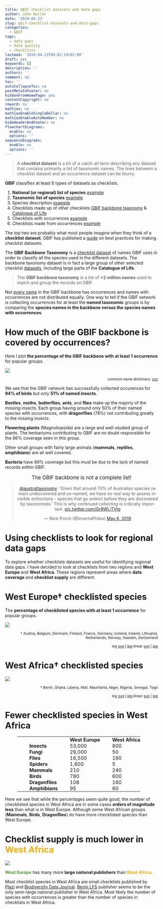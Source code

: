 ```yaml
---
title: GBIF checklist datasets and data gaps
author: John Waller
date: '2019-04-23'
slug: gbif-checklist-datasets-and-data-gaps
categories:
  - GBIF
tags:
  - data gaps
  - data quality
  - checklists
lastmod: '2019-04-23T09:02:19+02:00'
draft: yes
keywords: []
description: ''
authors: ''
comment: no
toc: ''
autoCollapseToc: no
postMetaInFooter: no
hiddenFromHomePage: yes
contentCopyright: no
reward: no
mathjax: no
mathjaxEnableSingleDollar: no
mathjaxEnableAutoNumber: no
hideHeaderAndFooter: no
flowchartDiagrams:
  enable: no
  options: ''
sequenceDiagrams:
  enable: no
  options: ''
---
```


> A **checklist dataset** is a bit of a catch-all term describing any dataset that contains primarily a list of taxonomic names. The lines between a checklist dataset and an occurrence dataset can be blurry.

**GBIF** classifies at least 6 types of datasets as checklists. 

1. **National (or regional) list of species** [example](https://www.gbif.org/dataset/de8934f4-a136-481c-a87a-b0b202b80a31)
2. **Taxanomic list of species** [example](https://www.gbif.org/dataset/7ddf754f-d193-4cc9-b351-99906754a03b)
3. Species description [example](https://www.gbif.org/dataset/02db0742-97fe-4ff8-8917-c8d2591d12a1)
4. Checklists made up of other checklists [GBIF backbone taxonomy](https://www.gbif.org/dataset/d7dddbf4-2cf0-4f39-9b2a-bb099caae36c) & [Catalogue of Life](https://www.gbif.org/dataset/7ddf754f-d193-4cc9-b351-99906754a03b)
5. Checklists with occurrences [example](https://www.gbif.org/dataset/e09e1e1f-2460-4017-a964-e999abd2bf66)
6. Checklists made from occurrences [example](https://www.gbif.org/dataset/b6a01612-c202-4310-9559-caa82aa3f957)

The top two are probably what most people imagine when they think of a **checklist dataset**. GBIF has published a [guide](https://assets.ctfassets.net/uo17ejk9rkwj/62uueQ2eNGyUyu0yeoEc8i/a9736e0554edff75fdc129f11d031181/gbif_national_checklists_best_practice_guide_en_v1.0.pdf) on best practices for making checklist datasets. 

The **GBIF Backbone Taxonomy** is a [checklist dataset](https://www.gbif.org/dataset/d7dddbf4-2cf0-4f39-9b2a-bb099caae36c) of names GBIF uses in order to classify all the species used in the different datasets. The backbone taxonomy dataset is in fact a large group of other selected checklist [datasets](https://www.gbif.org/dataset/d7dddbf4-2cf0-4f39-9b2a-bb099caae36c/constituents), including large parts of the **Catalogue of Life**. 

> The **GBIF backbone taxonomy** is a list of **>2 million names** used to match and group the records on GBIF.

Not [every name](https://www.gbif.org/species/5141022) in the GBIF backbone has occurrences and names with occurrences are not distributed equally. One way to tell if the GBIF network is collecting occurrences for at least the **named taxonomic** groups is by comparing the **species names in the backbone versus the species names with occurrences**. 


# How much of the GBIF backbone is covered by occurrences?  

Here I plot **the percentage of the GBIF backbone with at least 1 occurrence** for popular groups. 

![](/post/2019-04-23-gbif-checklist-datasets-and-data-gaps_files/popularGroupsCoverageBackbone.svg)

<div style="text-align:right;"><sub>common name dictionary: [csv](/post/2019-04-23-gbif-checklist-datasets-and-data-gaps_files/commonNameDictionary.csv)</sup></div>

We see that the GBIF network has successfully collected occurences for **94% of birds** but only **51% of named insects**. 

**Beetles**, **moths**, **butterflies**, **ants**, and **flies** make up the majoriy of the missing insects. Each group having around only 50% of their named species with occurrences, with **dragonflies** (78%) not contributing greatly to the missing insects. 

**Flowering plants** (Magnoliopsida) are a large and well-studied group of plants. The herbariums contributing to GBIF are no doubt responsible for the 86% coverage seen in this group.   

Other small groups with fairly large animals (**mammals**, **reptiles**, **amphibians**) are all well covered. 

**Bacteria** have 89% coverage but this must be due to the lack of named records within GBIF. 

<div style="text-align: center; font-size:120%">
The GBIF backbone is not a complete list!
</div>

<div style="text-align: center;">
<blockquote class="twitter-tweet tw-align-center" data-lang="en"><p lang="en" dir="ltr">.<a href="https://twitter.com/australtaxonomy?ref_src=twsrc%5Etfw">@australtaxonomy</a>: &#39;Given that around 70% of Australian species remain undiscovered and un-named, we have no real way to  assess invisible extinctions - species that go extinct before they are discovered by taxonomists.&#39; This is why continued collecting is critically important. <a href="https://t.co/Gr8WLiTVtg">pic.twitter.com/Gr8WLiTVtg</a></p>&mdash; Nick Porch (@InvertoPhiles) <a href="https://twitter.com/InvertoPhiles/status/1125233614243807232?ref_src=twsrc%5Etfw">May 6, 2019</a></blockquote>
<script async src="https://platform.twitter.com/widgets.js" charset="utf-8"></script>
</div>

# Using checklists to look for regional data gaps 

To explore whether checklists datasets are useful for identifying regional data gaps. I have decided to look at checklists from two regions  and **West Europe** and **West Africa**. These regions represent areas where **data coverage** and **checklist supply** are different. 

# West Europe† checklisted species 

The **percentage of checklisted species with at least 1 occurrence** for popular groups. 

![](/post/2019-04-23-gbif-checklist-datasets-and-data-gaps_files/westEuropeCoveragePopularGroups.svg)

<div style="text-align:right;"><sub >† Austria, Belgium, Denmark, Finland, France, Germany, Iceland, Ireland, Lithuania, Netherlands, Norway, Sweden, Switzerland</sup></div>
<div style="text-align:right;"><sub>
log [svg](/post/2019-04-23-gbif-checklist-datasets-and-data-gaps_files/logScaleWestEuropeCoveragePopularGroups.svg) | [ jpg](/post/2019-04-23-gbif-checklist-datasets-and-data-gaps_files/logScaleWestEuropeCoveragePopularGroups.jpg) linear [svg](/post/2019-04-23-gbif-checklist-datasets-and-data-gaps_files/westEuropeCoveragePopularGroups.svg) | [jpg](/post/2019-04-23-gbif-checklist-datasets-and-data-gaps_files/westEuropeCoveragePopularGroups.jpg) 
</sub>
</div>


# West Africa† checklisted species

![](/post/2019-04-23-gbif-checklist-datasets-and-data-gaps_files/westAfricaCoveragePopularGroups.svg)

<div style="text-align:right;"><sub>† Benin, Ghana, Liberia, Mali, Mauritania, Niger, Nigeria, Senegal, Togo</sup></div>

<div style="text-align:right;"><sub>
log [svg](/post/2019-04-23-gbif-checklist-datasets-and-data-gaps_files/logWestAfricaCoveragePopularGroups.svg) | [ jpg](/post/2019-04-23-gbif-checklist-datasets-and-data-gaps_files/logWestAfricaCoveragePopularGroups.jpg) linear [svg](/post/2019-04-23-gbif-checklist-datasets-and-data-gaps_files/linearWestAfricaCoveragePopularGroups.svg) | [jpg](/post/2019-04-23-gbif-checklist-datasets-and-data-gaps_files/linearWestAfricaCoveragePopularGroups.jpg) 
</sub>
</div>

# Fewer checklisted species in West Africa

<style>
table {
  border-collapse: collapse;
}

table, td, th {
  padding:0px 0px 0px 40px;
  <!-- margin: 0 auto; -->
}
</style>

<table>
  <tr>
    <th></th>
    <th><b>West Europe</b></th>
    <th><b>West Africa</b></th> 
  </tr>
  <tr>
    <td><b>Insects<b/></td>
    <td>53,000</td> 
    <td>800</td>
  </tr>
  <tr>
    <td><b>Fungi<b/></td>
    <td>29,000</td> 
    <td>50</td>
  </tr>
  </tr>
  <tr>
    <td><b>Flies<b/></td>
    <td>16,500</td> 
    <td>190</td>
  </tr>
  </tr>
  <tr>
  <tr>
    <td><b>Spiders<b/></td>
    <td>1,600</td> 
    <td>5</td>
  </tr>
  </tr>
  <tr>
    <td><b>Mammals<b/></td>
    <td>210</td> 
    <td>240</td>
  </tr>
  <tr>
    <td><b>Birds<b/></td>
    <td>780</td> 
    <td>600</td>
  </tr>
  <tr>
    <td><b>Dragonflies<b/></td>
    <td>108</td> 
    <td>160</td>
  </tr>
  <tr>
    <td><b>Amphibians<b/></td>
    <td>95</td> 
    <td>60</td>
  </tr>
</table>

Here we see that while the percentages seem quite good, the number of checklisted species in West Africa are in some cases **orders of magnitude less** than what is in West Europe. Although some West African groups (**Mammals**, **Birds**, **Dragonflies**) do have more checklisted species than West Europe.


# Checklist supply is much lower in <b><span style="color: #FDAF02">West Africa</span></b>


![](/post/2019-04-23-gbif-checklist-datasets-and-data-gaps_files/histogramOfChecklistDatasetSize.svg)

<b><span style="color: #509E2F">West Europe</span></b> has many more **large national publishers** than <b><span style="color: #FDAF02">West Africa</span></b>. 


Most checklist species in West Africa are small checklists published by [Plazi](https://www.gbif.org/dataset/search?type=CHECKLIST&publishing_org=7ce8aef0-9e92-11dc-8738-b8a03c50a862) and [Biodiversity Data Journal](https://www.gbif.org/dataset/search?type=CHECKLIST&publishing_org=750a8724-fa66-4c27-b645-bd58ac5ee010). [Benin LFS](https://www.gbif.org/dataset/dba21dbc-ea38-4bbf-b50f-ba3d256e1f73) publisher seems to be the only semi-large national publisher in West Africa. Most likely the number of species with occurrences is greater than the number of species in checklists in West Africa. 

<!--more-->
